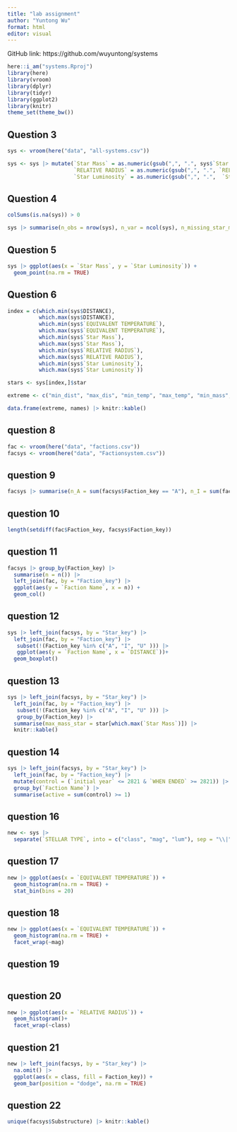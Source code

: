 ```yaml
---
title: "lab assignment"
author: "Yuntong Wu"
format: html
editor: visual
---
```

GitHub link: https://github.com/wuyuntong/systems

```r
here::i_am("systems.Rproj")
library(here)
library(vroom)
library(dplyr)
library(tidyr)
library(ggplot2)
library(knitr)
theme_set(theme_bw())
```
## Question 3
```r
sys <- vroom(here("data", "all-systems.csv"))
```

```r
sys <- sys |> mutate(`Star Mass` = as.numeric(gsub(",", ".", sys$`Star Mass`)),
                     `RELATIVE RADIUS` = as.numeric(gsub(",", ".", `RELATIVE RADIUS`)),
                     `Star Luminosity` = as.numeric(gsub(",", ".",  `Star Luminosity`)))
```

## Question 4
```r
colSums(is.na(sys)) > 0
```
```r
sys |> summarise(n_obs = nrow(sys), n_var = ncol(sys), n_missing_star_mass = sum(is.na(sys$`Star Mass`)), n_missing_star_luminosity = sum(is.na(sys$`Star Luminosity`)), n_obs_missing = sum(rowSums(is.na(sys)) > 0)) |> knitr::kable()
```
## Question 5
```r
sys |> ggplot(aes(x = `Star Mass`, y = `Star Luminosity`)) +
  geom_point(na.rm = TRUE)
```
## Question 6
```r
index = c(which.min(sys$DISTANCE),
          which.max(sys$DISTANCE),
          which.min(sys$`EQUIVALENT TEMPERATURE`),
          which.max(sys$`EQUIVALENT TEMPERATURE`),
          which.min(sys$`Star Mass`),
          which.max(sys$`Star Mass`),
          which.min(sys$`RELATIVE RADIUS`),
          which.max(sys$`RELATIVE RADIUS`),
          which.min(sys$`Star Luminosity`),
          which.max(sys$`Star Luminosity`))

stars <- sys[index,]$star

extreme <- c("min_dist", "max_dis", "min_temp", "max_temp", "min_mass", "max_mass", "min_rad", "max_rad", "min_lum", "max_lum")

data.frame(extreme, names) |> knitr::kable()

```

## question 8
```r
fac <- vroom(here("data", "factions.csv"))
facsys <- vroom(here("data", "Factionsystem.csv"))
```
## question 9
```r
facsys |> summarise(n_A = sum(facsys$Faction_key == "A"), n_I = sum(facsys$Faction_key == "I"), n_U = sum(facsys$Faction_key == "U"))
```

## question 10
```r
length(setdiff(fac$Faction_key, facsys$Faction_key))
```
## question 11
```r
facsys |> group_by(Faction_key) |>
  summarise(n = n()) |>
  left_join(fac, by = "Faction_key") |>
  ggplot(aes(y = `Faction Name`, x = n)) +
  geom_col()
```
## question 12
```r
sys |> left_join(facsys, by = "Star_key") |>
  left_join(fac, by = "Faction_key") |>
   subset(!(Faction_key %in% c("A", "I", "U" ))) |>
   ggplot(aes(y = `Faction Name`, x = `DISTANCE`))+
  geom_boxplot()

```

## question 13
```r
sys |> left_join(facsys, by = "Star_key") |>
  left_join(fac, by = "Faction_key") |>
   subset(!(Faction_key %in% c("A", "I", "U" ))) |> 
   group_by(Faction_key) |>
  summarise(max_mass_star = star[which.max(`Star Mass`)]) |>
  knitr::kable()
```

## question 14
```r
sys |> left_join(facsys, by = "Star_key") |>
  left_join(fac, by = "Faction_key") |>
  mutate(control = (`initial year` <= 2821 & `WHEN ENDED` >= 2821)) |>
  group_by(`Faction Name`) |>
  summarise(active = sum(control) >= 1)
```
## question 16
```r
new <- sys |>
  separate(`STELLAR TYPE`, into = c("class", "mag", "lum"), sep = "\\|", remove = TRUE)
```

## question 17

```r
new |> ggplot(aes(x = `EQUIVALENT TEMPERATURE`)) +
  geom_histogram(na.rm = TRUE) +
  stat_bin(bins = 20)
```

## question 18
```r
new |> ggplot(aes(x = `EQUIVALENT TEMPERATURE`)) +
  geom_histogram(na.rm = TRUE) + 
  facet_wrap(~mag)
```
## question 19
```r

```

## question 20
```r
new |> ggplot(aes(x = `RELATIVE RADIUS`)) +
  geom_histogram()+
  facet_wrap(~class)
```

## question 21
```r
new |> left_join(facsys, by = "Star_key") |>
  na.omit() |>
  ggplot(aes(x = class, fill = Faction_key)) +
  geom_bar(position = "dodge", na.rm = TRUE) 
```

## question 22
```r
unique(facsys$Substructure) |> knitr::kable()
```
